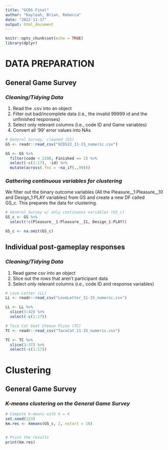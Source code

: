 ```yaml
---
title: "GCDS Final"
author: "Kayleah, Brian, Rebecca"
date: "2022-11-17"
output: html_document
---
```


```r
knitr::opts_chunk$set(echo = TRUE)
library(dplyr)
```

# **DATA PREPARATION**

## General Game Survey

### *Cleaning/Tidying Data*

1. Read the .csv into an object  
2. Filter out bad/incomplete data (i.e., the invalid 99999 id and the unfinished responses)  
3. Select only relevant columns (i.e., code ID and Game variables)  
4. Convert all '99' error values into NAs

```r
# General Survey, cleaned (GS)
GS <- readr::read_csv("GCDS22_11-15_numeric.csv")

GS <- GS %>% 
  filter(code < 2100, Finished == 1) %>%
  select(-c(1:17), -id) %>%
  mutate(across(.fns = ~na_if(.,99)))

```

### *Gathering continuous variables for clustering*

We filter out the binary outcome variables (All the Pleasure__1:Pleasure__10 and Design_1:PLAY variables)   from GS and create a new DF called GS_c. This prepares the data for clustering.

```r
# General Survey w/ only continuous variables (GS_c)
GS_c <- GS %>% 
  select(!c(Pleasure__1:Pleasure__11, Design_1:PLAY)) 

GS_c <- na.omit(GS_c)

```


## Individual post-gameplay responses

### *Cleaning/Tidying Data*

1. Read game csv into an object  
2. Slice out the rows that aren't participant data   
3. Select only relevant columns (i.e., code ID and response variables)  

```r
# Love Letter (LL)
LL <- readr::read_csv("LoveLetter_11-15_numeric.csv")

LL <- LL %>%
  slice(3:42) %>% 
  select(-c(1:17))

# Taco Cat Goat Cheese Pizza (TC)
TC <- readr::read_csv("TacoCat_11-15_numeric.csv")

TC <- TC %>%
  slice(3:37) %>% 
  select(-c(1:17))

```

# **Clustering**

## General Game Survey

### *K-means clustering on the General Game Survey*

```r
# Compute k-means with k = 4
set.seed(123)
km.res <- kmeans(GS_c, 2, nstart = 10)


# Print the results
print(km.res)


```




